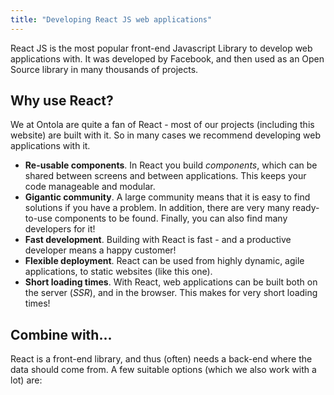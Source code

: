 ```yaml
---
title: "Developing React JS web applications"
---
```


React JS is the most popular front-end Javascript Library to develop web applications with.
It was developed by Facebook, and then used as an Open Source library in many thousands of projects.

## Why use React?

We at Ontola are quite a fan of React - most of our projects (including this website) are built with it.
So in many cases we recommend developing web applications with it.

- **Re-usable components**. In React you build _components_, which can be shared between screens and between applications. This keeps your code manageable and modular.
- **Gigantic community**. A large community means that it is easy to find solutions if you have a problem. In addition, there are very many ready-to-use components to be found. Finally, you can also find many developers for it!
- **Fast development**. Building with React is fast - and a productive developer means a happy customer!
- **Flexible deployment**. React can be used from highly dynamic, agile applications, to static websites (like this one).
- **Short loading times**. With React, web applications can be built both on the server (_SSR_), and in the browser. This makes for very short loading times!

## Combine with...

React is a front-end library, and thus (often) needs a back-end where the data should come from.
A few suitable options (which we also work with a lot) are:

<TechWrapperSmall>
  <TechPill technology="ruby-on-rails" />
  <TechPill technology="nextjs" />
</TechWrapperSmall>
